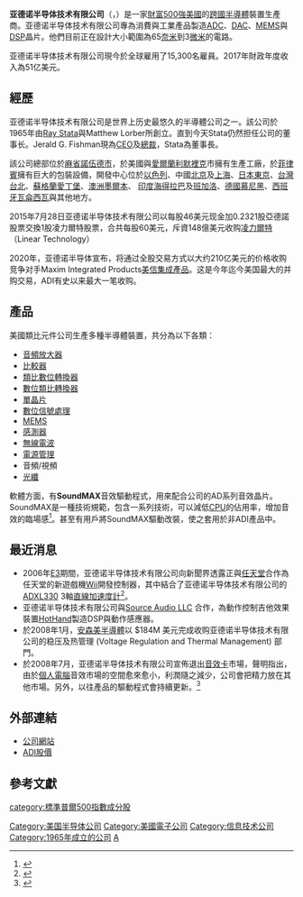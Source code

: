 {{Infobox_Company |
 company_name = 亚德诺半导体技术有限公司<br />Analog Devices  |
 company_logo = [[File:Analog_Devices_Logo.svg|150px]]|
 company_type = 公開（{{nyse|ADI}}）|
 foundation = 1965年於[[麻省|麻省]][[劍橋_(麻薩諸塞州)|劍橋市]] | 
 location = [[File:Flag_of_the_United_States.svg|20px]] [[麻省|麻省]][[諾伍德市|諾伍德市]] |
 key_people = [[Vincent_Roche|Vincent Roche]]  CEO及總裁<br /> [[Ray_Stata|Ray Stata]]  創辦人 |
 industry = [[半導體|半導體]] |
 products = [[半導體|半導體]] |
 revenue = $5,108,000,000[[美元|美元]]（2017年）|
 num_employees = 24,700人（2021年）|
 homepage = [http://www.analog.com/ www.analog.com]
}}

'''亚德诺半导体技术有限公司'''（{{lang-en|'''Analog Devices'''}}，{{nyse|ADI}}）是一家[[財富500強|財富500強]][[美國|美國]]的[[跨國公司|跨國]][[半導體|半導體]]裝置生產商。亚德诺半导体技术有限公司專為消費與工業產品製造[[模數轉換器|ADC]]、[[數位轉換器|DAC]]、[[MEMS|MEMS]]與[[數位信號處理|DSP]]晶片。他們目前正在設計大小範圍為65[[奈米|奈米]]到3[[微米|微米]]的電路。

亚德诺半导体技术有限公司現今於全球雇用了15,300名雇員。2017年財政年度收入為51亿美元。

== 經歷 ==
{{Unreferenced section|time=2016-01-27T13:13:08+00:00}}
亚德诺半导体技术有限公司是世界上历史最悠久的半導體公司之一。該公司於1965年由[[Ray_Stata|Ray Stata]]與Matthew Lorber所創立。直到今天Stata仍然担任公司的董事长。Jerald G. Fishman現為[[CEO|CEO]]及[[總裁|總裁]]，Stata為董事長。

該公司總部位於[[麻省|麻省]][[諾伍德市|諾伍德市]]，於美國與[[愛爾蘭|愛爾蘭]][[利默裡克|利默裡克]]市擁有生產工廠，於[[菲律賓|菲律賓]]擁有巨大的包裝設備，開發中心位於[[以色列|以色列]]、中國[[北京|北京]]及[[上海|上海]]、[[日本|日本]][[東京|東京]]、[[台灣|台灣]][[台北|台北]]、[[蘇格蘭|蘇格蘭]][[愛丁堡|愛丁堡]]、[[澳洲|澳洲]][[墨爾本|墨爾本]]、 [[印度|印度]][[海得拉巴_(印度)|海得拉巴]]及[[班加洛|班加洛]]、[[德國|德國]][[慕尼黑|慕尼黑]]、[[西班牙|西班牙]][[瓦侖西瓦|瓦侖西瓦]]與其他地方。

2015年7月28日亚德诺半导体技术有限公司以每股46美元现金加0.2321股亞德諾股票交換1股凌力爾特股票，合共每股60美元，斥資148億美元收购[[凌力爾特|凌力爾特]]（Linear Technology）

2020年，亚德诺半导体宣布，将通过全股交易方式以大约210亿美元的价格收购竞争对手Maxim Integrated Products[[美信集成產品|美信集成產品]]。这是今年迄今美国最大的并购交易，ADI有史以来最大一笔收购。

== 產品 ==
美國類比元件公司生產多種半導體裝置，共分為以下各類：
* [[音頻放大器|音頻放大器]]
* [[比較器|比較器]]
* [[類比數位轉換器|類比數位轉換器]]
* [[數位類比轉換器|數位類比轉換器]]
* [[單晶片|單晶片]]
* [[數位信號處理|數位信號處理]]
* [[MEMS|MEMS]]
* [[感測器|感測器]]
* [[無線電波|無線電波]]
* [[電源管理|電源管理]]
* 音頻/視頻
* [[光纖|光纖]]

軟體方面，有'''SoundMAX'''音效驅動程式，用來配合公司的AD系列音效晶片。SoundMAX是一種技術規範，包含一系列技術，可以減低[[CPU|CPU]]的佔用率，增加音效的臨場感<ref>{{Cite web |url=http://news.mydrivers.com/1/105/105905.htm |title=SoundMAX HD音频驱动 |accessdate=2008-08-20 |archive-date=2008-07-05 |archive-url=https://web.archive.org/web/20080705145302/http://news.mydrivers.com/1/105/105905.htm |dead-url=no }}</ref>。甚至有用戶將SoundMAX驅動改裝，使之套用於非ADI產品中。

== 最近消息 ==
*2006年[[E3电子娱乐展|E3]]期間，亚德诺半导体技术有限公司向新聞界透露正與[[任天堂|任天堂]]合作為任天堂的新遊戲機[[Wii|Wii]]開發控制器，其中結合了亚德诺半导体技术有限公司的 [http://www.analog.com/en/prod/0,2877,ADXL330,00.html ADXL330]{{Wayback|url=http://www.analog.com/en/prod/0,2877,ADXL330,00.html |date=20080411010913 }} 3軸[[平移|直線]][[加速度計|加速度計]]<ref>{{cite web |url=http://www.analog.com/en/press/0,2890,3__99573,00.html |title=存档副本 |accessdate=2006-05-10 |deadurl=yes |archiveurl=https://web.archive.org/web/20070928014715/http://www.analog.com/en/press/0,2890,3__99573,00.html |archivedate=2007-09-28 }}</ref>。
*亚德诺半导体技术有限公司與[http://www.sourceaudio.net/ Source Audio LLC]{{Wayback|url=http://www.sourceaudio.net/ |date=20061205022115 }} 合作，為動作控制吉他效果裝置[[HotHand|HotHand]]製造DSP與動作感應器。
*於2008年1月，[[安森美半導體|安森美半導體]]以 $184M 美元完成收购亚德诺半导体技术有限公司的稳压及热管理 (Voltage Regulation and Thermal Management) 部門。
*於2008年7月，亚德诺半导体技术有限公司宣佈退出[[音效卡|音效卡]]市場，聲明指出，由於[[個人電腦|個人電腦]]音效市場的空間愈來愈小，利潤隨之減少，公司會把精力放在其他市場。另外，以往產品的驅動程式會持續更新。<ref>{{Cite web |url=http://news.mydrivers.com/1/111/111181.htm |title=再见SoundMAX：ADI决定撤出集成声卡市场 |accessdate=2008-08-20 |archive-date=2008-08-19 |archive-url=https://web.archive.org/web/20080819053201/http://news.mydrivers.com/1/111/111181.htm |dead-url=no }}</ref>

== 外部連結 ==
*[http://www.analog.com 公司網站]{{Wayback|url=http://www.analog.com/ |date=20061209221506 }}
*[http://finance.yahoo.com/q/bc?s=ADI ADI股價]{{Wayback|url=http://finance.yahoo.com/q/bc?s=ADI |date=20070115103838 }}

== 參考文獻 ==
{{commonscat|Analog Devices}}
{{reflist}}

[[Category:美国半导体公司|Category:美国半导体公司]]
[[Category:美國電子公司|Category:美國電子公司]]
[[Category:信息技术公司|Category:信息技术公司]]
[[Category:1965年成立的公司|Category:1965年成立的公司]]
[[Category:麻薩諸塞州公司|A]]
[[category:標準普爾500指數成分股|category:標準普爾500指數成分股]]